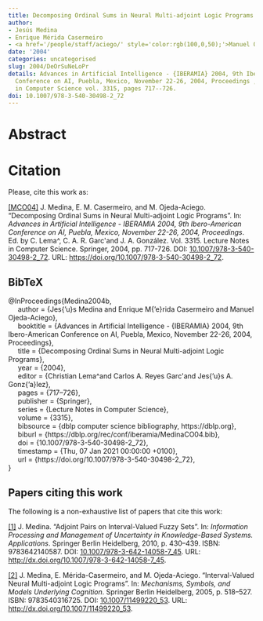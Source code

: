 ```yaml
---
title: Decomposing Ordinal Sums in Neural Multi-adjoint Logic Programs
author:
- Jesús Medina
- Enrique Mérida Casermeiro
- <a href='/people/staff/aciego/' style='color:rgb(100,0,50);'>Manuel Ojeda-Aciego</a>
date: '2004'
categories: uncategorised
slug: 2004/DeOrSuNeLoPr
details: Advances in Artificial Intelligence - {IBERAMIA} 2004, 9th Ibero-American
  Conference on AI, Puebla, Mexico, November 22-26, 2004, Proceedings , Lecture Notes
  in Computer Science vol. 3315, pages 717--726.
doi: 10.1007/978-3-540-30498-2_72
---
```




# Abstract










# Citation
Please, cite this work as:


<a name=bib-Medina2004b></a>[[MCO04]](#cite-Medina2004b) J. Medina, E. M. Casermeiro, and M. Ojeda-Aciego. “Decomposing Ordinal Sums in Neural Multi-adjoint Logic Programs”. In: _Advances in Artificial Intelligence - IBERAMIA 2004, 9th Ibero-American Conference on AI, Puebla, Mexico, November 22-26, 2004, Proceedings_. Ed. by C. Lema\^\itre, C. A. R. Garc\'\ia and J. A. González. Vol. 3315. Lecture Notes in Computer Science. Springer, 2004, pp. 717-726. DOI: [10.1007/978-3-540-30498-2\_72](https://doi.org/10.1007%2F978-3-540-30498-2%5C_72). URL: [https://doi.org/10.1007/978-3-540-30498-2\_72](https://doi.org/10.1007/978-3-540-30498-2\_72).

::: {.callout-note appearance="minimal" collapse=true}

## BibTeX

@InProceedings{Medina2004b,<br>&nbsp;&nbsp;&nbsp;&nbsp;  author = {Jes{\a'u}s Medina and Enrique M{\a'e}rida Casermeiro and Manuel Ojeda-Aciego},<br>&nbsp;&nbsp;&nbsp;&nbsp;  booktitle = {Advances in Artificial Intelligence - {IBERAMIA} 2004, 9th Ibero-American Conference on AI, Puebla, Mexico, November 22-26, 2004, Proceedings},<br>&nbsp;&nbsp;&nbsp;&nbsp;  title = {Decomposing Ordinal Sums in Neural Multi-adjoint Logic Programs},<br>&nbsp;&nbsp;&nbsp;&nbsp;  year = {2004},<br>&nbsp;&nbsp;&nbsp;&nbsp;  editor = {Christian Lema\^\itre and Carlos A. Reyes Garc\'\ia and Jes{\a'u}s A. Gonz{\a'a}lez},<br>&nbsp;&nbsp;&nbsp;&nbsp;  pages = {717--726},<br>&nbsp;&nbsp;&nbsp;&nbsp;  publisher = {Springer},<br>&nbsp;&nbsp;&nbsp;&nbsp;  series = {Lecture Notes in Computer Science},<br>&nbsp;&nbsp;&nbsp;&nbsp;  volume = {3315},<br>&nbsp;&nbsp;&nbsp;&nbsp;  bibsource = {dblp computer science bibliography, https://dblp.org},<br>&nbsp;&nbsp;&nbsp;&nbsp;  biburl = {https://dblp.org/rec/conf/iberamia/MedinaCO04.bib},<br>&nbsp;&nbsp;&nbsp;&nbsp;  doi = {10.1007/978-3-540-30498-2\_72},<br>&nbsp;&nbsp;&nbsp;&nbsp;  timestamp = {Thu, 07 Jan 2021 00:00:00 +0100},<br>&nbsp;&nbsp;&nbsp;&nbsp;  url = {https://doi.org/10.1007/978-3-540-30498-2\_72},<br>}

:::






## Papers citing this work

The following is a non-exhaustive list of papers that cite this work:


<a name=bib-Medina_2010></a>[[1]](#cite-Medina_2010) J. Medina. “Adjoint Pairs on Interval-Valued Fuzzy Sets”. In: _Information Processing and Management of Uncertainty in Knowledge-Based Systems. Applications_. Springer Berlin Heidelberg, 2010, p. 430–439. ISBN: 9783642140587. DOI: [10.1007/978-3-642-14058-7_45](https://doi.org/10.1007%2F978-3-642-14058-7_45). URL: [http://dx.doi.org/10.1007/978-3-642-14058-7_45](http://dx.doi.org/10.1007/978-3-642-14058-7_45).

<a name=bib-Medina_2005></a>[[2]](#cite-Medina_2005) J. Medina, E. Mérida-Casermeiro, and M. Ojeda-Aciego. “Interval-Valued Neural Multi-adjoint Logic Programs”. In: _Mechanisms, Symbols, and Models Underlying Cognition_. Springer Berlin Heidelberg, 2005, p. 518–527. ISBN: 9783540316725. DOI: [10.1007/11499220_53](https://doi.org/10.1007%2F11499220_53). URL: [http://dx.doi.org/10.1007/11499220_53](http://dx.doi.org/10.1007/11499220_53).

